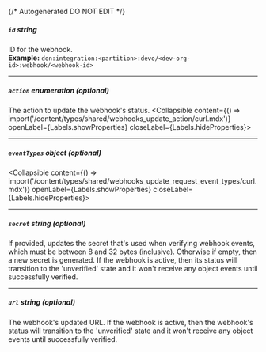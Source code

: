 {/* Autogenerated DO NOT EDIT  */}

##### `id` _string_
ID for the webhook.
<br/>
**Example:** `don:integration:<partition>:devo/<dev-org-id>:webhook/<webhook-id>`

---
##### `action` _enumeration (optional)_
The action to update the webhook's status.
<Collapsible content={() => import('/content/types/shared/webhooks_update_action/curl.mdx')} openLabel={Labels.showProperties} closeLabel={Labels.hideProperties}>
</Collapsible>

---
##### `eventTypes` _object (optional)_
<Collapsible content={() => import('/content/types/shared/webhooks_update_request_event_types/curl.mdx')} openLabel={Labels.showProperties} closeLabel={Labels.hideProperties}>
</Collapsible>

---
##### `secret` _string (optional)_
If provided, updates the secret that's used when verifying webhook
events, which must be between 8 and 32 bytes (inclusive). Otherwise
if empty, then a new secret is generated. If the webhook is active,
then its status will transition to the 'unverified' state and it
won't receive any object events until successfully verified.


---
##### `url` _string (optional)_
The webhook's updated URL. If the webhook is active, then the
webhook's status will transition to the 'unverified' state and it
won't receive any object events until successfully verified.



